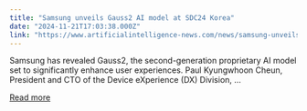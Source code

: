 ```yaml
---
title: "Samsung unveils Gauss2 AI model at SDC24 Korea"
date: "2024-11-21T17:03:38.000Z"
link: "https://www.artificialintelligence-news.com/news/samsung-unveils-gauss2-ai-model-sdc24-korea/?utm_source=rss&utm_medium=rss&utm_campaign=samsung-unveils-gauss2-ai-model-sdc24-korea"
---
```


Samsung has revealed Gauss2, the second-generation proprietary AI model set to significantly enhance user experiences. Paul Kyungwhoon Cheun, President and CTO of the Device eXperience (DX) Division, ...

[Read more](https://www.artificialintelligence-news.com/news/samsung-unveils-gauss2-ai-model-sdc24-korea/?utm_source=rss&utm_medium=rss&utm_campaign=samsung-unveils-gauss2-ai-model-sdc24-korea)

